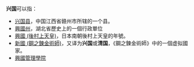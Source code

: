 '''兴国'''可以指：
* [[兴国县|兴国县]]，中国江西省赣州市所辖的一个县。
* [[興國州|興國州]]，湖北省歷史上的一個行政單位
* [[興國_(後村上天皇)|興國 (後村上天皇)]]，日本南朝後村上天皇的年號。
* [[新國_(鋼之鍊金術師)|新國 (鋼之鍊金術師)]]，又译为'''兴国'''或'''清国'''，《鋼之鍊金術師》中的一個虚拟國家。
* [[興國管理學院|興國管理學院]]
{{disambig|Cat=二字亞洲相關消歧義}}